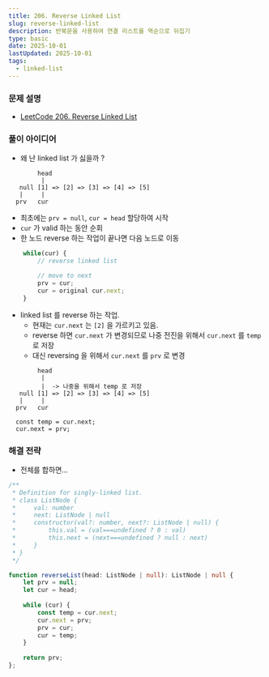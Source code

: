 ```yaml
---
title: 206. Reverse Linked List 
slug: reverse-linked-list
description: 반복문을 사용하여 연결 리스트를 역순으로 뒤집기
type: basic
date: 2025-10-01
lastUpdated: 2025-10-01
tags:
  - linked-list
---
```


### 문제 설명
- [LeetCode 206. Reverse Linked List](https://leetcode.com/problems/reverse-linked-list/)


### 풀이 아이디어
* 왜 난 linked list 가 싫을까 ?

```
        head
         |
   null [1] => [2] => [3] => [4] => [5]
   |     |
  prv   cur
```

* 최초에는 `prv = null`, `cur = head` 할당하여 시작
* `cur` 가 valid 하는 동안 순회
* 한 노드 reverse 하는 작업이 끝나면 다음 노드로 이동

```typescript
    while(cur) {
        // reverse linked list

        // move to next
        prv = cur;
        cur = original cur.next;
    }
```

* linked list 를  reverse  하는 작업.
    - 현재는 `cur.next` 는 `[2]` 을 가르키고 있음.
    - reverse 하면 `cur.next` 가 변경되므로 나중 전진을 위해서 `cur.next` 를 `temp` 로 저장
    - 대신 reversing 을 위해서 `cur.next` 를 `prv` 로 변경
```
        head
         |
         |  -> 나중을 위해서 temp 로 저장 
   null [1] => [2] => [3] => [4] => [5]
   |     |
  prv   cur

  const temp = cur.next;
  cur.next = prv;
```

### 해결 전략
* 전체를 합하면...

```typescript
/**
 * Definition for singly-linked list.
 * class ListNode {
 *     val: number
 *     next: ListNode | null
 *     constructor(val?: number, next?: ListNode | null) {
 *         this.val = (val===undefined ? 0 : val)
 *         this.next = (next===undefined ? null : next)
 *     }
 * }
 */

function reverseList(head: ListNode | null): ListNode | null {
    let prv = null;
    let cur = head;
    
    while (cur) {
        const temp = cur.next;
        cur.next = prv;
        prv = cur;
        cur = temp;
    }
    
    return prv;    
};
```
